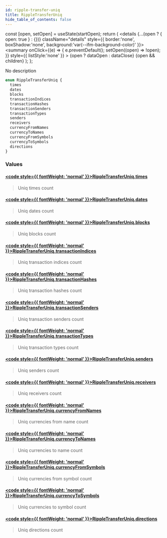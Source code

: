 ```yaml
---
id: ripple-transfer-uniq
title: RippleTransferUniq
hide_table_of_contents: false
---
```







  const [open, setOpen] = useState(startOpen);
  return (
    <details {...(open ? { open: true } : {})} className="details" style={{ border:'none', boxShadow:'none', background:'var(--ifm-background-color)' }}>
      <summary
        onClick={(e) => {
          e.preventDefault();
          setOpen((open) => !open);
        }}
        style={{ listStyle:'none' }}
      >
      {open ? dataOpen : dataClose}
      </summary>
      {open && children}
    </details>
  );
};








No description


```graphql
enum RippleTransferUniq {
  times
  dates
  blocks
  transactionIndices
  transactionHashes
  transactionSenders
  transactionTypes
  senders
  receivers
  currencyFromNames
  currencyToNames
  currencyFromSymbols
  currencyToSymbols
  directions
}
```




### Values

#### [<code style={{ fontWeight: 'normal' }}>RippleTransferUniq.<b>times</b></code>](#)  
> 
> 
> Uniq times count
> 

#### [<code style={{ fontWeight: 'normal' }}>RippleTransferUniq.<b>dates</b></code>](#)  
> 
> 
> Uniq dates count
> 

#### [<code style={{ fontWeight: 'normal' }}>RippleTransferUniq.<b>blocks</b></code>](#)  
> 
> 
> Uniq blocks count
> 

#### [<code style={{ fontWeight: 'normal' }}>RippleTransferUniq.<b>transactionIndices</b></code>](#)  
> 
> 
> Uniq transaction indices count
> 

#### [<code style={{ fontWeight: 'normal' }}>RippleTransferUniq.<b>transactionHashes</b></code>](#)  
> 
> 
> Uniq transaction hashes count
> 

#### [<code style={{ fontWeight: 'normal' }}>RippleTransferUniq.<b>transactionSenders</b></code>](#)  
> 
> 
> Uniq transaction senders count
> 

#### [<code style={{ fontWeight: 'normal' }}>RippleTransferUniq.<b>transactionTypes</b></code>](#)  
> 
> 
> Uniq transaction types count
> 

#### [<code style={{ fontWeight: 'normal' }}>RippleTransferUniq.<b>senders</b></code>](#)  
> 
> 
> Uniq senders count
> 

#### [<code style={{ fontWeight: 'normal' }}>RippleTransferUniq.<b>receivers</b></code>](#)  
> 
> 
> Uniq receivers count
> 

#### [<code style={{ fontWeight: 'normal' }}>RippleTransferUniq.<b>currencyFromNames</b></code>](#)  
> 
> 
> Uniq currencies from name count
> 

#### [<code style={{ fontWeight: 'normal' }}>RippleTransferUniq.<b>currencyToNames</b></code>](#)  
> 
> 
> Uniq currencies to name count
> 

#### [<code style={{ fontWeight: 'normal' }}>RippleTransferUniq.<b>currencyFromSymbols</b></code>](#)  
> 
> 
> Uniq currencies from symbol count
> 

#### [<code style={{ fontWeight: 'normal' }}>RippleTransferUniq.<b>currencyToSymbols</b></code>](#)  
> 
> 
> Uniq currencies to symbol count
> 

#### [<code style={{ fontWeight: 'normal' }}>RippleTransferUniq.<b>directions</b></code>](#)  
> 
> 
> Uniq directions count
> 



